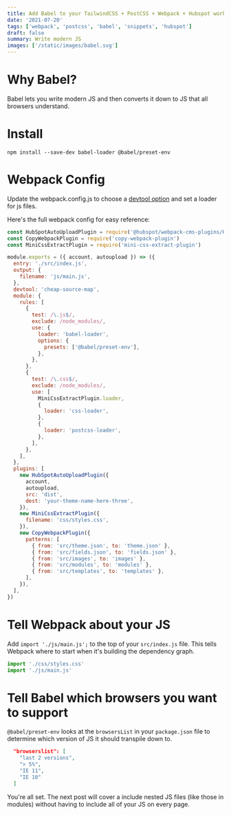 ```yaml
---
title: Add Babel to your TailwindCSS + PostCSS + Webpack + Hubspot workflow (part four)
date: '2021-07-20'
tags: ['webpack', 'postcss', 'babel', 'snippets', 'hubspot']
draft: false
summary: Write modern JS
images: ['/static/images/babel.svg']
---
```


# Why Babel?

Babel lets you write modern JS and then converts it down to JS that all browsers understand.

# Install

```
npm install --save-dev babel-loader @babel/preset-env
```

# Webpack Config

Update the webpack.config.js to choose a [devtool option](https://github.com/webpack/webpack/tree/main/examples/source-map) and set a loader for js files.

Here's the full webpack config for easy reference:

```js
const HubSpotAutoUploadPlugin = require('@hubspot/webpack-cms-plugins/HubSpotAutoUploadPlugin')
const CopyWebpackPlugin = require('copy-webpack-plugin')
const MiniCssExtractPlugin = require('mini-css-extract-plugin')

module.exports = ({ account, autoupload }) => ({
  entry: './src/index.js',
  output: {
    filename: 'js/main.js',
  },
  devtool: 'cheap-source-map',
  module: {
    rules: [
      {
        test: /\.js$/,
        exclude: /node_modules/,
        use: {
          loader: 'babel-loader',
          options: {
            presets: ['@babel/preset-env'],
          },
        },
      },
      {
        test: /\.css$/,
        exclude: /node_modules/,
        use: [
          MiniCssExtractPlugin.loader,
          {
            loader: 'css-loader',
          },
          {
            loader: 'postcss-loader',
          },
        ],
      },
    ],
  },
  plugins: [
    new HubSpotAutoUploadPlugin({
      account,
      autoupload,
      src: 'dist',
      dest: 'your-theme-name-here-three',
    }),
    new MiniCssExtractPlugin({
      filename: 'css/styles.css',
    }),
    new CopyWebpackPlugin({
      patterns: [
        { from: 'src/theme.json', to: 'theme.json' },
        { from: 'src/fields.json', to: 'fields.json' },
        { from: 'src/images', to: 'images' },
        { from: 'src/modules', to: 'modules' },
        { from: 'src/templates', to: 'templates' },
      ],
    }),
  ],
})
```

# Tell Webpack about your JS

Add `import './js/main.js';` to the top of your `src/index.js` file. This tells Webpack where to start when it's building the dependency graph.

```js
import './css/styles.css'
import './js/main.js'
```

# Tell Babel which browsers you want to support

`@babel/preset-env` looks at the `browsersList` in your `package.json` file to determine which version of JS it should transpile down to.

```json
  "browserslist": [
    "last 2 versions",
    "> 5%",
    "IE 11",
    "IE 10"
  ]
```

You're all set. The next post will cover a include nested JS files (like those in modules) without having to include all of your JS on every page.
